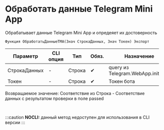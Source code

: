 ﻿---
sidebar_position: 6
description: Обработать данные Telegram Mini App  и другие функции для работы с Telegram в Открытом пакете интеграций - бесплатной open-source библиотеке интеграций для 1С:Предприятие 8, OneScript и CLI
keywords: [1C, 1С, 1С:Предприятие, 1С:Предприятие 8.3, API, Интеграция, Сервисы, Обмен, OneScript, CLI, Telegram]
---


# Обработать данные Telegram Mini App 
 Обрабатывает данные Telegram Mini App и опредеяет их достоверность



`Функция ОбработатьДанныеTMA(Знач СтрокаДанных, Знач Токен) Экспорт`

  | Параметр | CLI опция | Тип | Обяз. | Назначение |
  |-|-|-|-|-|
  | СтрокаДанных | - | Строка | &#x2714; | query из Telegram.WebApp.initData |
  | Токен | - | Строка | &#x2714; | Токен бота |

  
  Возвращаемое значение:   Соответствие из Строка - Соответствие данных с результатом проверки в поле passed

<br/>


:::caution
**NOCLI:** данный метод недоступен для использования в CLI версии
:::
<br/>



    





